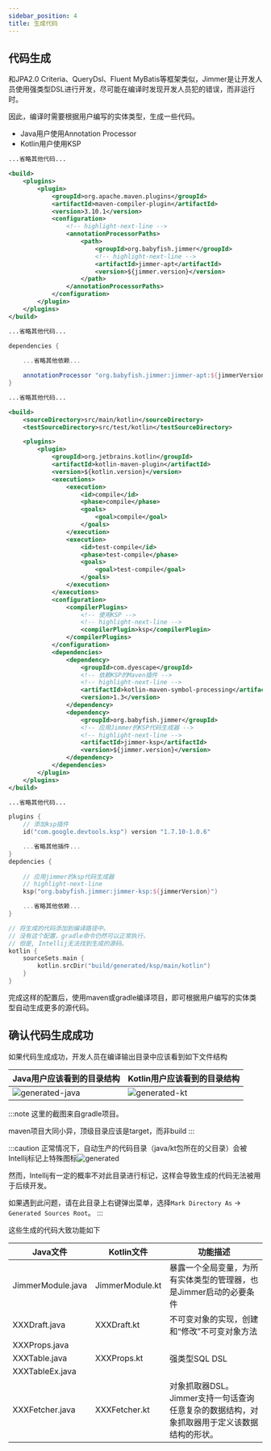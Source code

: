 ```yaml
---
sidebar_position: 4
title: 生成代码
---
```



## 代码生成

和JPA2.0 Criteria、QueryDsl、Fluent MyBatis等框架类似，Jimmer是让开发人员使用强类型DSL进行开发，尽可能在编译时发现开发人员犯的错误，而非运行时。

因此，编译时需要根据用户编写的实体类型，生成一些代码。

- Java用户使用Annotation Processor
- Kotlin用户使用KSP

<Tabs groupId="buildTool">
<TabItem value="java_maven" label="Java(Maven)">

```xml title="pom.xml"
...省略其他代码...

<build>
    <plugins>
        <plugin>
            <groupId>org.apache.maven.plugins</groupId>
            <artifactId>maven-compiler-plugin</artifactId>
            <version>3.10.1</version>
            <configuration>
                <!-- highlight-next-line -->
                <annotationProcessorPaths>
                    <path>
                        <groupId>org.babyfish.jimmer</groupId>
                        <!-- highlight-next-line -->
                        <artifactId>jimmer-apt</artifactId>
                        <version>${jimmer.version}</version>
                    </path>
                </annotationProcessorPaths>
            </configuration>
        </plugin>
    </plugins>
</build>

...省略其他代码...
```

</TabItem>
<TabItem value="java_gradle" label="Java(Gradle)">

```groovy title="build.gradle"
dependencies {
    
    ...省略其他依赖...

    annotationProcessor "org.babyfish.jimmer:jimmer-apt:${jimmerVersion}"
}
```

</TabItem>
<TabItem value="kotin_maven" label="Kotlin(Maven)">

```xml title="pom.xml"
...省略其他代码...

<build>
    <sourceDirectory>src/main/kotlin</sourceDirectory>
    <testSourceDirectory>src/test/kotlin</testSourceDirectory>

    <plugins>
        <plugin>
            <groupId>org.jetbrains.kotlin</groupId>
            <artifactId>kotlin-maven-plugin</artifactId>
            <version>${kotlin.version}</version>
            <executions>
                <execution>
                    <id>compile</id>
                    <phase>compile</phase>
                    <goals>
                        <goal>compile</goal>
                    </goals>
                </execution>
                <execution>
                    <id>test-compile</id>
                    <phase>test-compile</phase>
                    <goals>
                        <goal>test-compile</goal>
                    </goals>
                </execution>
            </executions>
            <configuration>
                <compilerPlugins>
                    <!-- 使用KSP -->
                    <!-- highlight-next-line -->
                    <compilerPlugin>ksp</compilerPlugin>
                </compilerPlugins>
            </configuration>
            <dependencies>
                <dependency>
                    <groupId>com.dyescape</groupId>
                    <!-- 依赖KSP的Maven插件 -->
                    <!-- highlight-next-line -->
                    <artifactId>kotlin-maven-symbol-processing</artifactId>
                    <version>1.3</version>
                </dependency>
                <dependency>
                    <groupId>org.babyfish.jimmer</groupId>
                    <!-- 应用Jimmer的KSP代码生成器 -->
                    <!-- highlight-next-line -->
                    <artifactId>jimmer-ksp</artifactId>
                    <version>${jimmer.version}</version>
                </dependency>
            </dependencies>
        </plugin>
    </plugins>
</build>

...省略其他代码...
```

</TabItem>
<TabItem value="kotin_gralde" label="Kotlin(Gradle.kts)">

```kotlin title="build.gradle.kts"
plugins {
    // 添加ksp插件
    id("com.google.devtools.ksp") version "1.7.10-1.0.6"

    ...省略其他插件...
}
depdencies {
    
    // 应用jimmer的ksp代码生成器
    // highlight-next-line
    ksp("org.babyfish.jimmer:jimmer-ksp:${jimmerVersion}")

    ...省略其他依赖...
}

// 将生成的代码添加到编译路径中。
// 没有这个配置，gradle命令仍然可以正常执行，
// 但是, Intellij无法找到生成的源码。
kotlin {
    sourceSets.main {
        kotlin.srcDir("build/generated/ksp/main/kotlin")
    }
}
```

</TabItem>
</Tabs>

完成这样的配置后，使用maven或gradle编译项目，即可根据用户编写的实体类型自动生成更多的源代码。

## 确认代码生成成功

如果代码生成成功，开发人员在编译输出目录中应该看到如下文件结构

|Java用户应该看到的目录结构|Kotlin用户应该看到的目录结构|
|---|---|
|![generated-java](@site/static/img/generated-java.png)|![generated-kt](@site/static/img/generated-kt.png)|

:::note
这里的截图来自gradle项目。

maven项目大同小异，顶级目录应该是target，而非build
:::

:::caution
正常情况下，自动生产的代码目录（java/kt包所在的父目录）会被Intellij标记上特殊图标![generated](@site/static/img/generated.png)

然而，Intellij有一定的概率不对此目录进行标记，这样会导致生成的代码无法被用于后续开发。

如果遇到此问题，请在此目录上右键弹出菜单，选择`Mark Directory As` -> `Generated Sources Root`。
:::

这些生成的代码大致功能如下

<table>
    <thead>
        <tr>
            <th>Java文件</th>
            <th>Kotlin文件</th>
            <th>功能描述</th>
        </tr>
    </thead>
    <tbody>
        <tr>
            <td>JimmerModule.java</td>
            <td>JimmerModule.kt</td>
            <td>暴露一个全局变量，为所有实体类型的管理器，也是Jimmer启动的必要条件</td>
        </tr>
        <tr>
            <td>XXXDraft.java</td>
            <td>XXXDraft.kt</td>
            <td>不可变对象的实现，创建和“修改”不可变对象方法</td>
        </tr>
        <tr>
            <td>XXXProps.java</td>
            <td rowspan="3">XXXProps.kt</td>
            <td rowspan="3">强类型SQL DSL</td>
        </tr>
        <tr>
            <td>XXXTable.java</td>
        </tr>
        <tr>
            <td>XXXTableEx.java</td>
        </tr>
        <tr>
            <td>XXXFetcher.java</td>
            <td>XXXFetcher.kt</td>
            <td>对象抓取器DSL。Jimmer支持一句话查询任意复杂的数据结构，对象抓取器用于定义该数据结构的形状。</td>
        </tr>
    </tbody>
</table>